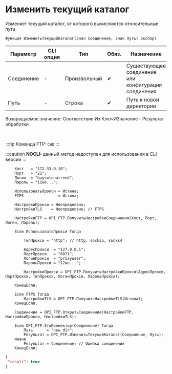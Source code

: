 ﻿---
sidebar_position: 6
description: Изменить текущий каталог  и другие функции для работы с FTP в Открытом пакете интеграций - бесплатной open-source библиотеке интеграций для 1С:Предприятие 8, OneScript и CLI
keywords: [1C, 1С, 1С:Предприятие, 1С:Предприятие 8.3, API, Интеграция, Сервисы, Обмен, OneScript, CLI, FTP]
---


# Изменить текущий каталог 
 Изменяет текущий каталог, от которого вычисляются относительные пути



`Функция ИзменитьТекущийКаталог(Знач Соединение, Знач Путь) Экспорт`

  | Параметр | CLI опция | Тип | Обяз. | Назначение |
  |-|-|-|-|-|
  | Соединение | - | Произвольный | &#x2714; | Существующее соединение или конфигурация соединения |
  | Путь | - | Строка | &#x2714; | Путь к новой директории |

  
  Возвращаемое значение:   Соответствие Из КлючИЗначение - Результат обработки

<br/>

:::tip
Команда FTP: `CWD`
:::

:::caution
**NOCLI:** данный метод недоступен для использования в CLI версии
:::
<br/>



```bsl title="Пример использования для 1С:Предприятие/OneScript"
    Хост   = "172.33.0.10";
    Порт   = "21";
    Логин  = "bayselonarrend";
    Пароль = "12we...";

    ИспользоватьПрокси = Истина;
    FTPS               = Истина;

    НастройкиПрокси = Неопределено;
    НастройкиTLS    = Неопределено; // FTPS

    НастройкиFTP = OPI_FTP.ПолучитьНастройкиСоединения(Хост, Порт, Логин, Пароль);

    Если ИспользоватьПрокси Тогда

        ТипПрокси = "http"; // http, socks5, socks4

        АдресПрокси  = "127.0.0.1";
        ПортПрокси   = "8071";
        ЛогинПрокси  = "proxyuser";
        ПарольПрокси = "12we...";

        НастройкиПрокси = OPI_FTP.ПолучитьНастройкиПрокси(АдресПрокси, ПортПрокси, ТипПрокси, ЛогинПрокси, ПарольПрокси);

    КонецЕсли;

    Если FTPS Тогда
        НастройкиTLS = OPI_FTP.ПолучитьНастройкиTLS(Истина);
    КонецЕсли;

    Соединение = OPI_FTP.ОткрытьСоединение(НастройкиFTP, НастройкиПрокси, НастройкиTLS);

    Если OPI_FTP.ЭтоКоннектор(Соединение) Тогда
        Путь      = "new_dir";
        Результат = OPI_FTP.ИзменитьТекущийКаталог(Соединение, Путь);
    Иначе
        Результат = Соединение; // Ошибка соединения
    КонецЕсли;
```
    



```json title="Результат"
{
 "result": true
}
```
